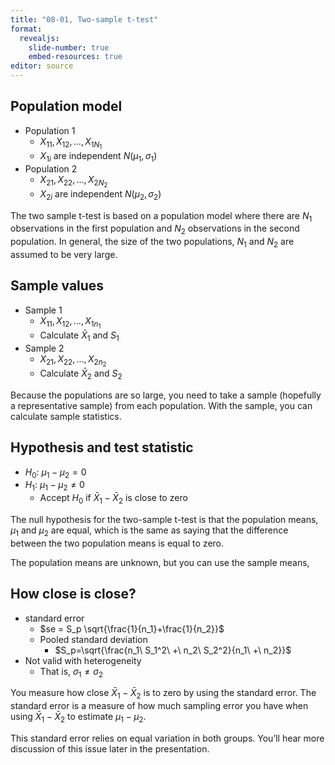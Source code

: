 ```yaml
---
title: "08-01, Two-sample t-test"
format: 
  revealjs:
    slide-number: true
    embed-resources: true
editor: source
---
```


## Population model

-   Population 1
    -   $X_{11},X_{12},...,X_{1N_1}$
    -   $X_{1i}$ are independent $N(\mu_1,\sigma_1)$
-   Population 2
    -   $X_{21},X_{22},...,X_{2N_2}$
    -   $X_{2i}$ are independent $N(\mu_2,\sigma_2)$


:::notes
The two sample t-test is based on a population model where there are $N_1$ observations in the first population and $N_2$ observations in the second population. In general, the size of the two populations, $N_1$ and $N_2$ are assumed to be very large.
:::
  
## Sample values

-   Sample 1
    -   $X_{11},X_{12},...,X_{1n_1}$
    -   Calculate $\bar{X}_1$ and $S_1$
-   Sample 2
    -   $X_{21},X_{22},...,X_{2n_2}$
    -   Calculate $\bar{X}_2$ and $S_2$
    
:::notes
Because the populations are so large, you need to take a sample (hopefully a representative sample) from each population. With the sample, you can calculate sample statistics.
:::

## Hypothesis and test statistic

-   $H_0:\ \mu_1 - \mu_2 = 0$
-   $H_1:\ \mu_1 - \mu_2 \ne 0$
    -   Accept $H_0$ if $\bar{X}_1-\bar{X}_2$ is close to zero
    
:::notes
The null hypothesis for the two-sample t-test is that the population means, $\mu_1$ and $\mu_2$ are equal, which is the same as saying that the difference between the two population means is equal to zero.

The population means are unknown, but you can use the sample means, 
:::

## How close is close?

-   standard error
    -  $se = S_p \sqrt{\frac{1}{n_1}+\frac{1}{n_2}}$
    -  Pooled standard deviation
       -   $S_p=\sqrt{\frac{n_1\ S_1^2\ +\ n_2\ S_2^2}{n_1\ +\ n_2}}$
-   Not valid with heterogeneity
    -   That is, $\sigma_1 \ne \sigma_2$

:::notes
You measure how close $\bar{X}_1 - \bar{X}_2$ is to zero by using the standard error. The standard error is a measure of how much sampling error you have when using $\bar{X}_1 - \bar{X}_2$ to estimate $\mu_1-\mu_2$.

This standard error relies on equal variation in both groups. You'll hear more discussion of this issue later in the presentation.
:::

